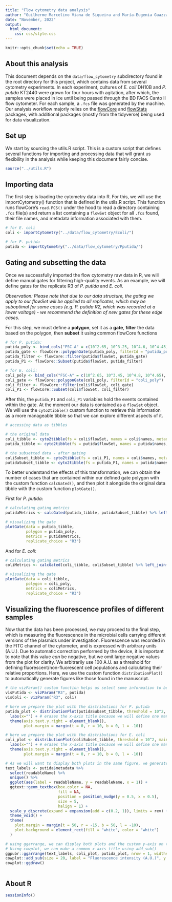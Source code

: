 ```yaml
---
title: "Flow cytometry data analysis"
author: "Guilherme Marcelino Viana de Siqueira and María-Eugenia Guazzaroni"
date: "November, 2022"
output:
  html_document:
    css: css/style.css
---
```


```r
knitr::opts_chunk$set(echo = TRUE)
```

## About this analysis

This document depends on the `data/flow_cytometry` subdirectory found in the root directory for this project, which contains data from several cytometry experiments. In each experiment, cultures of *E. coli* DH10B and *P. putida* KT2440 were grown for four hours with agitation, after which, the samples were placed in ice until being passed through the BD FACS Canto II flow cytometer. For each sample, a `.fcs` file was generated by the machine. Our analysis workflow majorly relies on the [flowCore](https://bioconductor.org/packages/release/bioc/html/flowCore.html) and [flowStats](https://www.bioconductor.org/packages/release/bioc/html/flowStats.html) packages, with additional packages (mostly from the tidyverse) being used for data visualization.

## Set up

We start by sourcing the utils.R script. This is a custom script that defines several functions for importing and processing data that will grant us flexibility in the analysis while keeping this document fairly concise.

```r
source("../utils.R")
```

## Importing data

The first step is loading the cytometry data into R. For this, we will use the importCytometry() function that is defined in the utils.R script. This function runs flowCore's `read.FCS()` under the hood to read a directory containing `.fcs` file(s) and return a list containing a `flowSet` object for all `.fcs` found, their file names, and metadata information associated with them.

```r
# for E. coli
coli <- importCytometry("../data/flow_cytometry/Ecoli/")

# for P. putida
putida <- importCytometry("../data/flow_cytometry/Pputida/")
```

## Gating and subsetting the data

Once we successfully imported the flow cytometry raw data in R, we will define manual gates for filtering high-quality events. As an example, we will define gates for the replicate R3 of *P. putida* and *E. coli*.

*Observation: Please note that due to our data structure, the gating we apply to our flowSet will be applied to all replicates, which may be suboptimal for some cases (e.g. P. putida R2, which was recorded at a lower voltage) - we recommend the definition of new gates for these edge cases.*

For this step, we must define a **polygon**, set it as a **gate**, **filter** the data based on the polygon, then **subset** it using common flowCore functions

```r
# for P. putida:
putida_poly <- bind_cols("FSC-A" = c(10^2.65, 10^3.25, 10^4.6, 10^4.45), "FSC-H" = c(10^3, 10^2.95, 10^4.1, 10^4.375))
putida_gate <- flowCore::polygonGate(putida_poly, filterId = "putida_poly")
putida_filter <- flowCore::filter(putida$flowSet, putida_gate)
putida_P1 <- flowCore::Subset(putida$flowSet, putida_filter)

# for E. coli:
coli_poly <- bind_cols("FSC-A" = c(10^2.65, 10^3.45, 10^4.8, 10^4.65), "FSC-H" = c(10^3, 10^2.95, 10^4.375, 10^4.6))
coli_gate <- flowCore::polygonGate(coli_poly, filterId = "coli_poly")
coli_filter <- flowCore::filter(coli$flowSet, coli_gate)
coli_P1 <- flowCore::Subset(coli$flowSet, coli_filter)

```

After this, the `putida_P1` and `coli_P1` variables hold the events contained within the gate. At the moment our data is contained as a `flowSet` object. We will use the `cyto2tibble()` custom function to retrieve this information as a more manageable tibble so that we can explore different aspects of it.

```r

# accessing data as tibbles

# the original data
coli_tibble <- cyto2tibble(fs = coli$flowSet, names = coli$names, metadata = coli$metadata)
putida_tibble <- cyto2tibble(fs = putida$flowSet, names = putida$names, metadata = putida$metadata)

# the subsetted data - after gating
coliSubset_tibble <- cyto2tibble(fs = coli_P1, names = coli$names, metadata = coli$metadata)
putidaSubset_tibble <- cyto2tibble(fs = putida_P1, names = putida$names, metadata = putida$metadata)

```

To better understand the effects of this transformation, we can obtain the number of cases that are contained within our defined gate polygon with the custom function `calcGated()`, and then plot it alongside the original data tibble with the custom function `plotGate()`.

First for _P. putida_:

```r

# calculating gating metrics
putidaMetrics <- calcGated(putida_tibble, putidaSubset_tibble) %>% left_join(putida$metadata)

# visualizing the gate
plotGate(data = putida_tibble,
         polygon = putida_poly,
         metrics = putidaMetrics,
         replicate_choice = "R3")

```
And for _E. coli_:

```r

# calculating gating metrics
coliMetrics <- calcGated(coli_tibble, coliSubset_tibble) %>% left_join(coli$metadata)

# visualizing the gate
plotGate(data = coli_tibble,
         polygon = coli_poly,
         metrics = coliMetrics,
         replicate_choice = "R3")

```

## Visualizing the fluorescence profiles of different samples

Now that the data has been processed, we may proceed to the final step, which is measuring the fluorescence in the microbial cells carrying different versions of the plasmids under investigation. Fluorescence was recorded in the FITC channel of the cytometer, and is expressed with arbitrary units (A.U.). Due to automatic correction performed by the device, it is important to note that this value *can* be negative, but we omit large negative values from the plot for clarity. We arbitrarily use 100 A.U. as a threshold for defining fluorescent/non-fluorescent cell populations and calculating their relative proportions. Here, we use the custom function `distributionPlot()` to automatically generate figures like those found in the manuscript.  

```r

# the vizParam() custom function helps us select some information to be plotted
visPutida <- vizParam("R3", putida)
visColi <- vizParam("R3", coli)

# here we prepare the plot with the distributions for P. putida
putida_plot <- distributionPlot(putidaSubset_tibble, threshold = 10^2, main = "*P. putida* KT2440", visParam = visPutida) +
  labs(x="") + # erases the x-axis title because we will define one manually
  theme(axis.text.y.right = element_blank(),
        plot.margin = margin(t = 0, r = 10, b = 0, l = -10))

# here we prepare the plot with the distributions for E. coli
coli_plot <- distributionPlot(coliSubset_tibble, threshold = 10^2, main = "*E. coli* DH10B", visParam = visColi) +
  labs(x="") + # erases the x-axis title because we will define one manually
  theme(axis.text.y.right = element_blank(),
        plot.margin = margin(t = 0, r = 10, b = 0, l = -10))

# As we will want to display both plots in the same figure, we generate below an "common y-axis" for them
text_labels <- putida$metadata %>%
  select(readableName) %>%
  unique() %>%
  ggplot(aes(label = readableName, y = readableName, x = 1)) +
  ggtext::geom_textbox(box.color = NA,
                       fill = NA,
                       position = position_nudge(y = 0.5, x = 0.5),
                       size = 5,
                       halign = 1) +
  scale_y_discrete(expand = expansion(add = c(0.2, 1)), limits = rev) +
  theme_void() +
  theme(
    plot.margin = margin(t = 50, r = -15, b = 50, l = -10),
    plot.background = element_rect(fill = "white", color = "white")
  )

# using ggarrange, we can display both plots and the custom y-axis on the same figure
# Using cowplot, we can make a common x-axis title using add_sub()
ggpubr::ggarrange(text_labels, coli_plot, putida_plot, nrow = 1, widths = c(1.0, 1.9,1.9)) |>
cowplot::add_sub(size = 20, label = "Fluorescence intensity (A.U.)", y = 0.5, hjust = 0.25, vjust = -0.5) |>
cowplot::ggdraw()



```

## About R

```r
sessionInfo()
```

